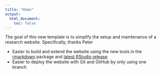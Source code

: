 ```yaml
---
title: "Home"
output:
  html_document:
    toc: false
---
```


The goal of this new template is to simplify the setup and maintenance of a research website.
Specifically, thanks Peter

*  Easier to build and extend the website using the new tools in the [rmarkdown][] package and [latest RStudio release][rstudio]
*  Easier to deploy the website with Git and GitHub by only using one branch

[rmarkdown]: https://github.com/hamulmyo/mixopt/blob/master/docs/comptime.html
[rstudio]: https://www.rstudio.com/products/rstudio/download/preview/
